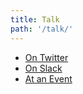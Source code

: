```yaml
---
title: Talk
path: '/talk/'
---
```


<section class="listing-page">

* [On Twitter](//twitter.com/osorcerers)
* [On Slack](//open-sorcerers.slack.com)
* [At an Event](//meetup.com/open-sorcerers)

</section>

